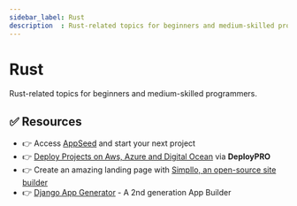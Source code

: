 ```yaml
---
sidebar_label: Rust
description  : Rust-related topics for beginners and medium-skilled programmers
---
```


# Rust


<SubHeading>Rust-related topics for beginners and medium-skilled programmers.</SubHeading>

<DocCardList />

## ✅ Resources 

- 👉 Access [AppSeed](https://appseed.us/) and start your next project
- 👉 [Deploy Projects on Aws, Azure and Digital Ocean](https://www.docs.deploypro.dev/) via **DeployPRO**
- 👉 Create an amazing landing page with [Simpllo, an open-source site builder](https://www.simpllo.com/)
- 👉 [Django App Generator](https://app-generator.dev/django/) - A 2nd generation App Builder
